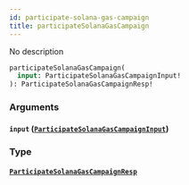 ```yaml
---
id: participate-solana-gas-campaign
title: participateSolanaGasCampaign
---
```



No description

```graphql
participateSolanaGasCampaign(
  input: ParticipateSolanaGasCampaignInput!
): ParticipateSolanaGasCampaignResp!
```


### Arguments

#### `input` ([`ParticipateSolanaGasCampaignInput`](../../references/inputs/participate-solana-gas-campaign-input))




### Type

#### [`ParticipateSolanaGasCampaignResp`](../../references/objects/participate-solana-gas-campaign-resp) 






